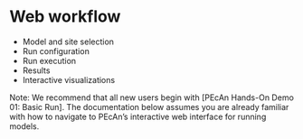 # Web workflow

- Model and site selection
- Run configuration
- Run execution
- Results
- Interactive visualizations

Note: We recommend that all new users begin with [PEcAn Hands-On Demo 01: Basic Run]. The documentation below assumes you are already familiar with how to navigate to PEcAn's interactive web interface for running models.